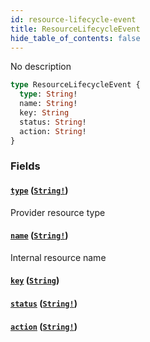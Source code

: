 ```yaml
---
id: resource-lifecycle-event
title: ResourceLifecycleEvent
hide_table_of_contents: false
---
```



No description

```graphql
type ResourceLifecycleEvent {
  type: String!
  name: String!
  key: String
  status: String!
  action: String!
}
```


### Fields

#### [`type`](#) ([`String!`](/swapi/scalars/string))

Provider resource type


#### [`name`](#) ([`String!`](/swapi/scalars/string))

Internal resource name


#### [`key`](#) ([`String`](/swapi/scalars/string))




#### [`status`](#) ([`String!`](/swapi/scalars/string))




#### [`action`](#) ([`String!`](/swapi/scalars/string))
